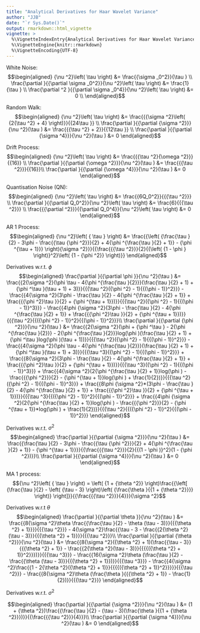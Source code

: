 ```yaml
---
title: "Analytical Derivatives for Haar Wavelet Variance"
author: "JJB"
date: "`r Sys.Date()`"
output: rmarkdown::html_vignette
vignette: >
  %\VignetteIndexEntry{Analytical Derivatives for Haar Wavelet Variance}
  %\VignetteEngine{knitr::rmarkdown}
  %\VignetteEncoding{UTF-8}
---
```


White Noise:
$$\begin{aligned}
  {\nu ^2}\left( \tau  \right) &= \frac{{\sigma _0^2}}{\tau } \\
  \frac{\partial }{{\partial \sigma _0^2}}{\nu ^2}\left( \tau  \right) &= \frac{1}{\tau } \\
  \frac{\partial ^2 }{{\partial \sigma _0^4}}{\nu ^2}\left( \tau  \right) &= 0 \\
\end{aligned}$$

Random Walk:
$$\begin{aligned}
  {\nu ^2}\left( \tau \right) &= \frac{{{\sigma ^2}\left( {2{\tau ^2} + 4} \right)}}{{24\tau }} \\
  \frac{\partial }{{\partial {\sigma ^2}}}{\nu ^2}(\tau ) &= \frac{{{\tau ^2} + 2}}{{12\tau }} \\
  \frac{\partial }{{\partial {\sigma ^4}}}{\nu ^2}(\tau ) &= 0
\end{aligned}$$

Drift Process:
$$\begin{aligned}
  {\nu ^2}\left( \tau \right) &= \frac{{{\tau ^2}{\omega ^2}}}{{16}} \\
  \frac{\partial }{{\partial {\omega ^2}}}{\nu ^2}(\tau ) &= \frac{{{\tau ^2}}}{{16}}\\
  \frac{\partial }{{\partial {\omega ^4}}}{\nu ^2}(\tau ) &= 0
\end{aligned}$$

Quantisation Noise (QN):
$$\begin{aligned}
  {\nu ^2}\left( \tau  \right) &= \frac{{6Q_0^2}}{{{\tau ^2}}} \\
  \frac{\partial }{{\partial Q_0^2}}{\nu ^2}\left( \tau  \right) &= \frac{6}{{{\tau ^2}}} \\
  \frac{{{\partial ^2}}}{{\partial Q_0^4}}{\nu ^2}\left( \tau  \right) &= 0
\end{aligned}$$

AR 1 Process:
$$\begin{aligned}
  {\nu ^2}\left( { \tau } \right) &= \frac{{\left( {\frac{\tau }{2} - 3\phi - \frac{{\tau {\phi ^2}}}{2} + 4{\phi ^{\frac{\tau }{2} + 1}} - {\phi ^{\tau + 1}}} \right){\sigma ^2}}}{{\frac{{{\tau ^2}}}{2}{{\left( {1 - \phi } \right)}^2}\left( {1 - {\phi ^2}} \right)}}
\end{aligned}$$

Derivatives w.r.t. $\phi$
$$\begin{aligned}
  \frac{\partial }{{\partial \phi }}{\nu ^2}(\tau ) &= \frac{{2{\sigma ^2}(\phi \tau  - 4{\phi ^{\frac{\tau }{2}}}(\frac{\tau }{2} + 1) + {\phi ^\tau }(\tau  + 1) + 3)}}{{{\tau ^2}({\phi ^2} - 1){{(\phi  - 1)}^2}}} - \frac{{4{\sigma ^2}(3\phi  - \frac{\tau }{2} - 4{\phi ^{\frac{\tau }{2} + 1}} + \frac{{{\phi ^2}\tau }}{2} + {\phi ^{\tau  + 1}})}}{{{\tau ^2}({\phi ^2} - 1){{(\phi  - 1)}^3}}} - \frac{{4\phi {\sigma ^2}(3\phi  - \frac{\tau }{2} - 4{\phi ^{\frac{\tau }{2} + 1}} + \frac{{{\phi ^2}\tau }}{2} + {\phi ^{\tau  + 1}})}}{{{\tau ^2}{{({\phi ^2} - 1)}^2}{{(\phi  - 1)}^2}}}\\
  \frac{\partial }{{\partial {\phi ^2}}}{\nu ^2}(\tau ) &= \frac{{2{\sigma ^2}(\phi  + {\phi ^\tau } - 2{\phi ^{\frac{\tau }{2}}} - 2{\phi ^{\frac{\tau }{2}}}log(\phi )(\frac{\tau }{2} + 1) + {\phi ^\tau }log(\phi )(\tau  + 1))}}{{{\tau ^2}({\phi ^2} - 1){{(\phi  - 1)}^2}}} - \frac{{4{\sigma ^2}(\phi \tau  - 4{\phi ^{\frac{\tau }{2}}}(\frac{\tau }{2} + 1) + {\phi ^\tau }(\tau  + 1) + 3)}}{{{\tau ^3}({\phi ^2} - 1){{(\phi  - 1)}^2}}} + \frac{{8{\sigma ^2}(3\phi  - \frac{\tau }{2} - 4{\phi ^{\frac{\tau }{2} + 1}} + \frac{{{\phi ^2}\tau }}{2} + {\phi ^{\tau  + 1}})}}{{{\tau ^3}({\phi ^2} - 1){{(\phi  - 1)}^3}}} + \frac{{4{\sigma ^2}(2{\phi ^{\frac{\tau }{2} + 1}}log(\phi ) - \frac{{{\phi ^2}}}{2} - {\phi ^{\tau  + 1}}log(\phi ) + \frac{1}{2})}}{{{\tau ^2}({\phi ^2} - 1){{(\phi  - 1)}^3}}} + \frac{{8\phi {\sigma ^2}*(3\phi  - \frac{\tau }{2} - 4{\phi ^{\frac{\tau }{2} + 1}} + \frac{{{\phi ^2}\tau }}{2} + {\phi ^{\tau  + 1}})}}{{{\tau ^3}{{({\phi ^2} - 1)}^2}{{(\phi  - 1)}^2}}} + \frac{{4\phi {\sigma ^2}(2{\phi ^{\frac{\tau }{2} + 1}}log(\phi ) - \frac{{{\phi ^2}}}{2} - {\phi ^{\tau  + 1}}*log(\phi ) + \frac{1}{2})}}{{{\tau ^2}{{({\phi ^2} - 1)}^2}{{(\phi  - 1)}^2}}}
\end{aligned}$$

Derivatives w.r.t. $\sigma^2$
$$\begin{aligned}
  \frac{\partial }{{\partial {\sigma ^2}}}{\nu ^2}(\tau ) &= \frac{{\frac{\tau }{2} - 3\phi  - \frac{{\tau {\phi ^2}}}{2} + 4{\phi ^{\frac{\tau }{2} + 1}} - {\phi ^{\tau  + 1}}}}{{\frac{{{\tau ^2}}}{2}{{(1 - \phi )}^2}(1 - {\phi ^2})}}\\
  \frac{\partial }{{\partial {\sigma ^4}}}{\nu ^2}(\tau ) &= 0
\end{aligned}$$
   
MA 1 process:
$${\nu ^2}\left( { \tau } \right) = \left( {1 + {\theta ^2}} \right)\frac{{\left[ {\frac{\tau }{2} - \left( {\tau - 3} \right)\left( {\frac{\theta }{{1 + {\theta ^2}}}} \right)} \right]}}{{\frac{{{\tau ^2}}}{4}}}{\sigma ^2}$$


Derivatives w.r.t $\theta$
$$\begin{aligned}
  \frac{\partial }{{\partial \theta }}{\nu ^2}(\tau ) &= \frac{{8{\sigma ^2}\theta \frac{{\frac{\tau }{2} - \theta (\tau  - 3)}}{{{\theta ^2} + 1}}}}{{{\tau ^2}}} - 4{\sigma ^2}\frac{{\tau  - 3 - \frac{{2{\theta ^2}(\tau  - 3)}}{{{\theta ^2} + 1}}}}{{{\tau ^2}}}\\
  \frac{\partial }{{\partial {\theta ^2}}}{\nu ^2}(\tau ) &= \frac{{8{\sigma ^2}({\theta ^2} + 1)(\frac{{\tau  - 3}}{{{\theta ^2} + 1}} - \frac{{2{\theta ^2}(\tau  - 3)}}{{{{({\theta ^2} + 1)}^2}}})}}{{{\tau ^3}}} - \frac{{16{\sigma ^2}\theta (\frac{\tau }{2} - \frac{{\theta (\tau  - 3)}}{{{\theta ^2} + 1}})}}{{{\tau ^3}}} - \frac{{4{\sigma ^2}\frac{{1 - 2{\theta ^2}({\theta ^2} + 1)}}{{{{({\theta ^2} + 1)}^2}}}}}{{{\tau ^2}}} - \frac{{8{\sigma ^2}\theta (\frac{\theta }{{{\theta ^2} + 1}} - \frac{1}{2})}}{{{\tau ^2}}}
\end{aligned}$$


Derivatives w.r.t. $\sigma^2$

$$\begin{aligned}
  \frac{\partial }{{\partial {\sigma ^2}}}{\nu ^2}(\tau ) &= (1 + {\theta ^2})\frac{{\frac{\tau }{2} - (\tau  - 3)(\frac{\theta }{{1 + {\theta ^2}}})}}{{\frac{{{\tau ^2}}}{4}}}\\
  \frac{\partial }{{\partial {\sigma ^4}}}{\nu ^2}(\tau ) &= 0
\end{aligned}$$


